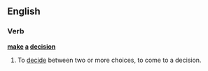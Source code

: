 ==English==

===Verb===
'''[[make]] [[a]] [[decision]]'''

# {{transitive}} {{idiom}} To [[decide]] between two or more choices, to come to a decision.